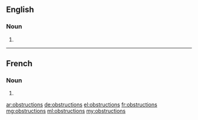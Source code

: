 ==English==

===Noun===
{{head|en}}

# {{plural of|obstruction}}

----

==French==

===Noun===
{{head|fr|g=f-p}}

# {{plural of|obstruction|lang=fr}}

[[ar:obstructions]]
[[de:obstructions]]
[[el:obstructions]]
[[fr:obstructions]]
[[mg:obstructions]]
[[ml:obstructions]]
[[my:obstructions]]